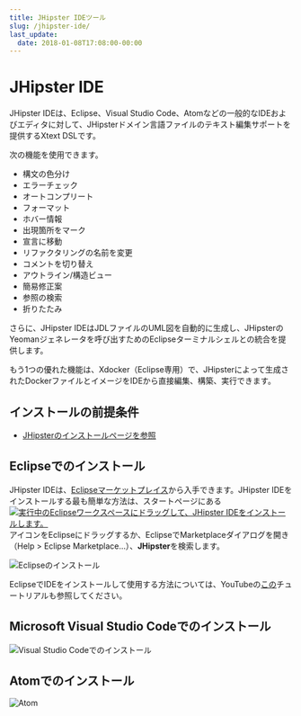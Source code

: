 ```yaml
---
title: JHipster IDEツール
slug: /jhipster-ide/
last_update:
  date: 2018-01-08T17:08:00-00:00
---
```


# <i class="fa fa-object-group"></i> JHipster IDE

JHipster IDEは、Eclipse、Visual Studio Code、Atomなどの一般的なIDEおよびエディタに対して、JHipsterドメイン言語ファイルのテキスト編集サポートを提供するXtext DSLです。

次の機能を使用できます。

- 構文の色分け
- エラーチェック
- オートコンプリート
- フォーマット
- ホバー情報
- 出現箇所をマーク
- 宣言に移動
- リファクタリングの名前を変更
- コメントを切り替え
- アウトライン/構造ビュー
- 簡易修正案
- 参照の検索
- 折りたたみ

さらに、JHipster IDEはJDLファイルのUML図を自動的に生成し、JHipsterのYeomanジェネレータを呼び出すためのEclipseターミナルシェルとの統合を提供します。

もう1つの優れた機能は、Xdocker（Eclipse専用）で、JHipsterによって生成されたDockerファイルとイメージをIDEから直接編集、構築、実行できます。

## インストールの前提条件
- [JHipsterのインストールページを参照](https://www.jhipster.tech/installation/)

## Eclipseでのインストール

JHipster IDEは、[Eclipseマーケットプレイス](https://marketplace.eclipse.org/content/jhipster-ide)から入手できます。JHipster IDEをインストールする最も簡単な方法は、スタートページにある<a href="http://marketplace.eclipse.org/marketplace-client-intro?mpc_install=3184658" class="drag" title="実行中のEclipseワークスペースにドラッグして、JHipster IDEをインストールします。"><img class="img-responsive" src="https://marketplace.eclipse.org/sites/all/themes/solstice/public/images/marketplace/btn-install.png" alt="実行中のEclipseワークスペースにドラッグして、JHipster IDEをインストールします。" /></a>アイコンをEclipseにドラッグするか、EclipseでMarketplaceダイアログを開き（Help > Eclipse Marketplace...）、<b>JHipster</b>を検索します。

![Eclipseのインストール](/images/jhipster_ide_eclipse.gif)

EclipseでIDEをインストールして使用する方法については、YouTubeの<a href="https://www.youtube.com/embed/LERTahPqVjo">この</a>チュートリアルも参照してください。

## Microsoft Visual Studio Codeでのインストール

![Visual Studio Codeでのインストール](/images/jhipster_ide_vscode.gif)

## Atomでのインストール

![Atom](/images/jhipster_ide_atom.gif)
